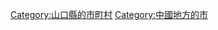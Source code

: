 {{Commonscat|Sanyo-Onoda, Yamaguchi}}
{{Catmore}}

{{DEFAULTSORT:Sanyo-Onoda-shi}}
[[Category:山口縣的市町村|Category:山口縣的市町村]]
[[Category:中國地方的市|Category:中國地方的市]]